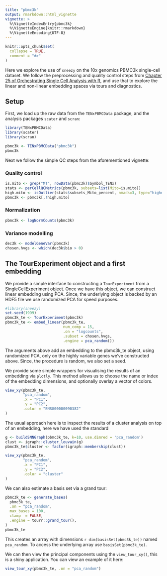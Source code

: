 ```yaml
---
title: "pbmc3k"
output: rmarkdown::html_vignette
vignette: >
  %\VignetteIndexEntry{pbmc3k}
  %\VignetteEngine{knitr::rmarkdown}
  %\VignetteEncoding{UTF-8}
---
```


```r
knitr::opts_chunk$set(
  collapse = TRUE,
  comment = "#>"
)
```

Here we explore the use of `sneezy` on the 10x genomics PBMC3k single-cell
dataset. We follow the preprocessing and quality control steps from
[Chapter 25 of Orchestrating Single Cell Analysis with R](https://osca.bioconductor.org/pbmc-3k-10x-dataset-filtered.html), and
use that to explore the linear and non-linear embedding spaces via tours
and diagnostics.

## Setup

First, we load up the raw data from the `TENxPBMCData` package,
and the analysis packages `scater` and `scran`:

```r
library(TENxPBMCData)
library(scater)
library(scran)

pbmc3k <- TENxPBMCData("pbmc3k")
pbmc3k
```

Next we follow the simple QC steps from the aforementioned vignette:

### Quality control

```r
is.mito <- grep("MT", rowData(pbmc3k)$Symbol_TENx)
stats <- perCellQCMetrics(pbmc3k, subsets=list(Mito=is.mito))
high.mito <- isOutlier(stats$subsets_Mito_percent, nmads=3, type="higher")
pbmc3k <- pbmc3k[,!high.mito]
```

### Normalization

```r
pbmc3k <- logNormCounts(pbmc3k)
```

### Variance modelling

```r
dec3k <- modelGeneVar(pbmc3k)
chosen.hvgs <- which(dec3k$bio > 0)
```


## The TourExperiment object and a first embedding

We provide a simple interface to constructing a `TourExperiment` from
a SingleCellExperiment object. Once we have this object, we can construct
linear embedding using PCA. Since, the underlying object is backed by an HDF5 
file we use randomized PCA for speed purposes.

```r
#library(sneezy)
set.seed(1999)
pbmc3k_te <- TourExperiment(pbmc3k)
pbmc3k_te <- embed_linear(pbmc3k_te, 
                          num_comp = 15, 
                          .on = "logcounts", 
                          .subset = chosen.hvgs, 
                          .engine = pca_random())
```

The arguments above add an embedding to the pbmc3k_te object,
using randomized PCA, only on the highly variable genes we've constructed 
above. Since, the procedure is random, we also set a seed. 

We provide some simple wrappers for visualising the results
of an embedding via `plotly`. This method allows us to choose
the name or index of the embedding dimensions, and optionally overlay
a vector of colors. 

```r
view_xy(pbmc3k_te,
        "pca_random",
        .x = "PC1",
        .y = "PC2",
        .color = "ENSG00000090382"
)
```


The usual approach here is to inspect the results of a cluster
analysis on top of an embedding, here we have used the standard 


```r
g <- buildSNNGraph(pbmc3k_te, k=10, use.dimred = 'pca_random')
clust <- igraph::cluster_louvain(g)
pbmc3k_te$cluster <- factor(igraph::membership(clust))

view_xy(pbmc3k_te,
        "pca_random",
        .x = "PC1",
        .y = "PC2",
        .color = "cluster"
)
```

We can also estimate a basis set via a grand tour: 

```r
pbmc3k_te <- generate_bases(
  pbmc3k_te,
  .on = "pca_random",
  max_bases = 100,
  clamp  = FALSE,
  .engine = tourr::grand_tour(),
)
pbmc3k_te
```

This creates an array with dimensions `r dim(basisSet(pbmc3k_te))`
named `pca_random`. To access the underlying array use 
`basisSet(pbmc3k_te)`.

We can then view the principal components using the `view_tour_xy()`, this is a shiny application. You can view an example of it here:

```r
view_tour_xy(pbmc3k_te, .on = "pca_random")
```


